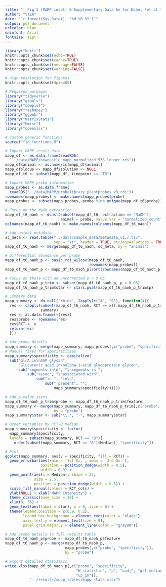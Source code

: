 ```yaml
---
title: "| Fig 5 (MAPP inset) & Supplementary Data 5e for Kobel *et al.*: Protozoal populations drive system-wide variation in the rumen microbiome\n"
author: "VTEA"
date: "`r format(Sys.Date(), '%d %B %Y')`"
output: pdf_document
urlcolor: blue
mainfont: Arial
fontsize: 11pt
---
```


```r
library("knitr")
knitr::opts_chunk$set(echo=TRUE)
knitr::opts_chunk$set(cache=TRUE)
knitr::opts_chunk$set(message=FALSE)
knitr::opts_chunk$set(warning=FALSE)

# High resolution for figures
knitr::opts_chunk$set(dpi=400)

# Required packages
library("tidyverse")
library("gtools")
library("cowplot")
library("reshape2")
library("ggpubr")
library("matrixStats")
library("Hmisc")
library("openxlsx")

# Custom generic functions
source("fig_functions.R")
```

```r
# Import MAPP result data
mapp_df <- as.data.frame(readRDS(
  "../data/MAPP/newcastle_mapp_normalized_53S_longer.rds"))
mapp_df$animal <- as.numeric(mapp_df$animal)
mapp_df$locus <- mapp_df$solution <- NULL
mapp_df_t6 <- subset(mapp_df, timepoint == "T6")

# Import MAPP probe information
mapp_probes <- as.data.frame(
  readRDS("../data/MAPP/probelibrary_plantprobes_v3.rds"))
rownames(mapp_probes) <- make.names(mapp_probes$probe)
mapp_probes <- subset(mapp_probes, probe %in% unique(mapp_df_t6$probe))

# Focus on the NaOH extraction
mapp_df_t6_naoh <- dcast(subset(mapp_df_t6, extraction == "NaOH"),
                         animal ~ probe, value.var = "normalized_count")
colnames(mapp_df_t6_naoh) <- make.names(colnames(mapp_df_t6_naoh))

# Add animal metadata
sc_meta <- read.table("../data/sample_data/metadata_v1.7.tsv",
                      sep = "\t", header = TRUE, stringsAsFactors = TRUE)
mapp_df_t6_naoh <- merge(mapp_df_t6_naoh, sc_meta, by = "animal")

# Differential abundance per probe
mapp_df_t6_naoh_p <- basic_rct_wilcox(mapp_df_t6_naoh,
                                      rownames(mapp_probes))
mapp_df_t6_naoh_p <- mapp_df_t6_naoh_p[sort(rownames(mapp_df_t6_naoh_p)),]

# Focus on those with an uncorrected p < 0.05
mapp_df_t6_naoh_p_trim <- subset(mapp_df_t6_naoh_p, p < 0.05)
mapp_df_t6_naoh_p_trim$star <- stars.pval(mapp_df_t6_naoh_p_trim$p)

# Summary data
mapp_summary <- do.call("rbind", lapply(c("A", "B"), function(x){
  res <- sapply(subset(mapp_df_t6_naoh, RCT == x)[,mapp_df_t6_naoh_p_trim$feature],
                summary)
  res <- as.data.frame(t(res))
  res$probe <- rownames(res)
  res$RCT <- x
  return(res)
  }))

# Add probe details
mapp_summary <- merge(mapp_summary, mapp_probes[,c("probe", "specificity")])
# Manual fixes for specificities
mapp_summary$specificity <- capitalize(
  sub("GlcA in\nAGP glycan",
      "Glucuronic acid in\nalpha-1-acid glycoprotein glycan",
      sub("segments in\n", "\nsegments in ",
          sub("assoc", "\nassociated with",
              sub("in ", "in\n",
                  sub(" present", "",
                      mapp_summary$specificity))))))

# Add p-value stars
mapp_df_t6_naoh_p_trim$probe <- mapp_df_t6_naoh_p_trim$feature
mapp_summary <- merge(mapp_summary, mapp_df_t6_naoh_p_trim[,c("probe", "star")],
                      by = "probe")
mapp_summary$star <- sub("\\.", "·", mapp_summary$star)

# Order variables by RCT-B median
mapp_summary$specificity <- factor(
  mapp_summary$specificity,
  levels = subset(mapp_summary, RCT == "B")[
    order(subset(mapp_summary, RCT == "B")$Median), "specificity"])

# Plot
ggplot(mapp_summary, aes(y = specificity, fill = RCT)) +
  geom_errorbar(aes(xmin = `1st Qu.`, xmax = `3rd Qu.`),
                position = position_dodge(width = 0.5),
                width = 0.3) +
  geom_point(aes(x = Median), shape = 23,
             size = 2.5,
             position = position_dodge(width = 0.5)) +
  scale_fill_manual(values = RCT_cols) +
  ylab(NULL) + xlab("MAPP intensity") +
  theme_classic(base_size = 10) +
  xlim(0, 35) +
  geom_text(aes(label = star), x = 0, size = 6) +
  theme(legend.position = c(0.9, 0.2),
        legend.box.background = element_rect(color = "black"),
        axis.text.y = element_text(size = 9),
        panel.grid.major.y = element_line(color = "gray90"))
```

```r
# Add probe details to full results table
mapp_df_t6_naoh_p$probe <- mapp_df_t6_naoh_p$feature
mapp_df_t6_naoh_p <- merge(mapp_df_t6_naoh_p,
                           mapp_probes[,c("probe", "specificity")],
                           by = "probe")

# Export detailed statistics
write.xlsx(mapp_df_t6_naoh_p[,c("probe", "specificity",
                                "W_statistic", "p", "padj", "gr1_median", "gr2_median",
                                "up_in")],
           "../results/supp_tables/mapp_stats.xlsx")
```
